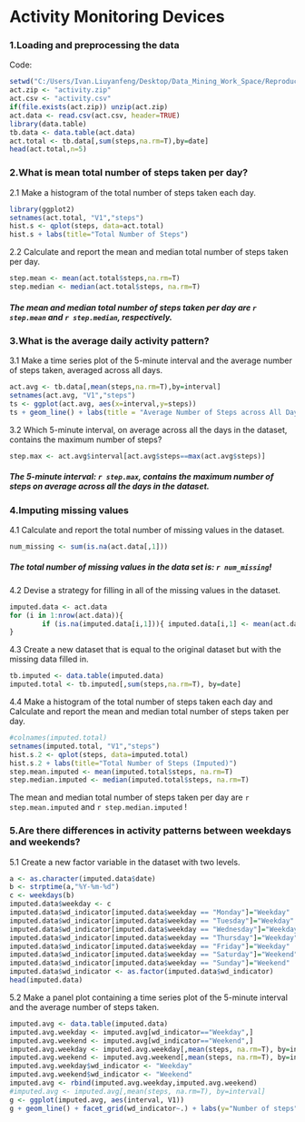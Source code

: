 # Activity Monitoring Devices

### 1.Loading and preprocessing the data
Code:
```r
setwd("C:/Users/Ivan.Liuyanfeng/Desktop/Data_Mining_Work_Space/Reproducible_research/")
act.zip <- "activity.zip"
act.csv <- "activity.csv"
if(file.exists(act.zip)) unzip(act.zip)
act.data <- read.csv(act.csv, header=TRUE)
library(data.table)
tb.data <- data.table(act.data)
act.total <- tb.data[,sum(steps,na.rm=T),by=date]
head(act.total,n=5)
```

### 2.What is mean total number of steps taken per day?
2.1 Make a histogram of the total number of steps taken each day.
```r
library(ggplot2)
setnames(act.total, "V1","steps")
hist.s <- qplot(steps, data=act.total)
hist.s + labs(title="Total Number of Steps")
```

2.2 Calculate and report the mean and median total number of steps taken per day.
```r
step.mean <- mean(act.total$steps,na.rm=T)
step.median <- median(act.total$steps, na.rm=T)
```
##### The mean and median total number of steps taken per day are `r step.mean` and `r step.median`, respectively.

### 3.What is the average daily activity pattern?
3.1 Make a time series plot of the 5-minute interval and the average number of steps taken, averaged across all days.
```r
act.avg <- tb.data[,mean(steps,na.rm=T),by=interval]
setnames(act.avg, "V1","steps")
ts <- ggplot(act.avg, aes(x=interval,y=steps))
ts + geom_line() + labs(title = "Average Number of Steps across All Days")
```

3.2 Which 5-minute interval, on average across all the days in the dataset, contains the maximum number of steps?
```r
step.max <- act.avg$interval[act.avg$steps==max(act.avg$steps)]
```
##### The 5-minute interval:  `r step.max`, contains the maximum number of steps on average across all the days in the dataset.

### 4.Imputing missing values
4.1 Calculate and report the total number of missing values in the dataset.
```r
num_missing <- sum(is.na(act.data[,1]))
```
##### The total number of missing values in the data set is: `r num_missing`!

4.2 Devise a strategy for filling in all of the missing values in the dataset.
```r
imputed.data <- act.data
for (i in 1:nrow(act.data)){
        if (is.na(imputed.data[i,1])){ imputed.data[i,1] <- mean(act.data$steps, na.rm=T)}
}
```

4.3 Create a new dataset that is equal to the original dataset but with the missing data filled in.
```r
tb.imputed <- data.table(imputed.data)
imputed.total <- tb.imputed[,sum(steps,na.rm=T), by=date]
```

4.4 Make a histogram of the total number of steps taken each day and Calculate and report the mean and median total number of steps taken per day.
```r
#colnames(imputed.total)
setnames(imputed.total, "V1","steps")
hist.s.2 <- qplot(steps, data=imputed.total)
hist.s.2 + labs(title="Total Number of Steps (Imputed)")
step.mean.imputed <- mean(imputed.total$steps, na.rm=T)
step.median.imputed <- median(imputed.total$steps, na.rm=T)
```
The mean and median total number of steps taken per day are `r step.mean.imputed` and `r step.median.imputed` !

### 5.Are there differences in activity patterns between weekdays and weekends?
5.1 Create a new factor variable in the dataset with two levels.
```r
a <- as.character(imputed.data$date)
b <- strptime(a,"%Y-%m-%d")
c <- weekdays(b)
imputed.data$weekday <- c
imputed.data$wd_indicator[imputed.data$weekday == "Monday"]="Weekday"
imputed.data$wd_indicator[imputed.data$weekday == "Tuesday"]="Weekday"
imputed.data$wd_indicator[imputed.data$weekday == "Wednesday"]="Weekday"
imputed.data$wd_indicator[imputed.data$weekday == "Thursday"]="Weekday"
imputed.data$wd_indicator[imputed.data$weekday == "Friday"]="Weekday"
imputed.data$wd_indicator[imputed.data$weekday == "Saturday"]="Weekend"
imputed.data$wd_indicator[imputed.data$weekday == "Sunday"]="Weekend"
imputed.data$wd_indicator <- as.factor(imputed.data$wd_indicator)
head(imputed.data)
```

5.2 Make a panel plot containing a time series plot of the 5-minute interval and the average number of steps taken.
```r
imputed.avg <- data.table(imputed.data)
imputed.avg.weekday <- imputed.avg[wd_indicator=="Weekday",]
imputed.avg.weekend <- imputed.avg[wd_indicator=="Weekend",]
imputed.avg.weekday <- imputed.avg.weekday[,mean(steps, na.rm=T), by=interval]
imputed.avg.weekend <- imputed.avg.weekend[,mean(steps, na.rm=T), by=interval]
imputed.avg.weekday$wd_indicator <- "Weekday"
imputed.avg.weekend$wd_indicator <- "Weekend"
imputed.avg <- rbind(imputed.avg.weekday,imputed.avg.weekend)
#imputed.avg <- imputed.avg[,mean(steps, na.rm=T), by=interval]
g <- ggplot(imputed.avg, aes(interval, V1))
g + geom_line() + facet_grid(wd_indicator~.) + labs(y="Number of steps") + labs(x="Interval") + labs(title="Time Series Plot of Interval * Steps") + theme(panel.background = element_rect(colour = "blue"))
```
